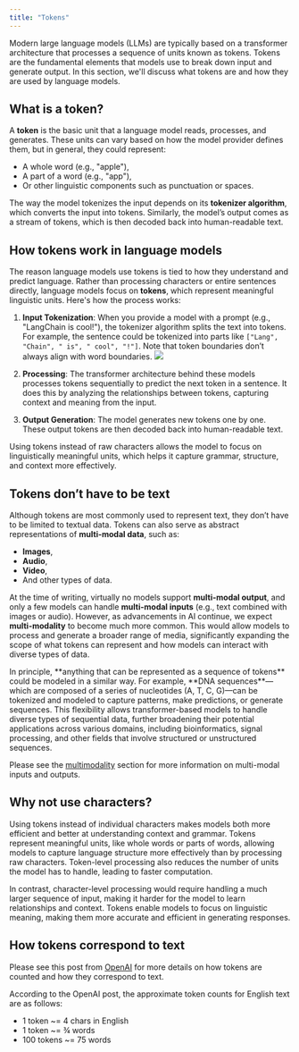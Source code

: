 ```yaml
---
title: "Tokens"
---
```


Modern large language models (LLMs) are typically based on a transformer architecture that processes a sequence of units known as tokens. Tokens are the fundamental elements that models use to break down input and generate output. In this section, we'll discuss what tokens are and how they are used by language models.

## What is a token?

A **token** is the basic unit that a language model reads, processes, and generates. These units can vary based on how the model provider defines them, but in general, they could represent:

* A whole word (e.g., "apple"),
* A part of a word (e.g., "app"),
* Or other linguistic components such as punctuation or spaces.

The way the model tokenizes the input depends on its **tokenizer algorithm**, which converts the input into tokens. Similarly, the model’s output comes as a stream of tokens, which is then decoded back into human-readable text.

## How tokens work in language models

The reason language models use tokens is tied to how they understand and predict language. Rather than processing characters or entire sentences directly, language models focus on **tokens**, which represent meaningful linguistic units. Here's how the process works:

1. **Input Tokenization**: When you provide a model with a prompt (e.g., "LangChain is cool!"), the tokenizer algorithm splits the text into tokens. For example, the sentence could be tokenized into parts like `["Lang", "Chain", " is", " cool", "!"]`. Note that token boundaries don’t always align with word boundaries. ![](/images/oss/concepts/tokens/assets/images/tokenization-10f566ab6774724e63dd99646f69655c.png)

2. **Processing**: The transformer architecture behind these models processes tokens sequentially to predict the next token in a sentence. It does this by analyzing the relationships between tokens, capturing context and meaning from the input.

3. **Output Generation**: The model generates new tokens one by one. These output tokens are then decoded back into human-readable text.

Using tokens instead of raw characters allows the model to focus on linguistically meaningful units, which helps it capture grammar, structure, and context more effectively.

## Tokens don’t have to be text

Although tokens are most commonly used to represent text, they don’t have to be limited to textual data. Tokens can also serve as abstract representations of **multi-modal data**, such as:

* **Images**,
* **Audio**,
* **Video**,
* And other types of data.

At the time of writing, virtually no models support **multi-modal output**, and only a few models can handle **multi-modal inputs** (e.g., text combined with images or audio). However, as advancements in AI continue, we expect **multi-modality** to become much more common. This would allow models to process and generate a broader range of media, significantly expanding the scope of what tokens can represent and how models can interact with diverse types of data.

<Note>
  In principle, **anything that can be represented as a sequence of tokens** could be modeled in a similar way. For example, **DNA sequences**—which are composed of a series of nucleotides (A, T, C, G)—can be tokenized and modeled to capture patterns, make predictions, or generate sequences. This flexibility allows transformer-based models to handle diverse types of sequential data, further broadening their potential applications across various domains, including bioinformatics, signal processing, and other fields that involve structured or unstructured sequences.
</Note>

Please see the [multimodality](/oss/concepts/multimodality) section for more information on multi-modal inputs and outputs.

## Why not use characters?

Using tokens instead of individual characters makes models both more efficient and better at understanding context and grammar. Tokens represent meaningful units, like whole words or parts of words, allowing models to capture language structure more effectively than by processing raw characters. Token-level processing also reduces the number of units the model has to handle, leading to faster computation.

In contrast, character-level processing would require handling a much larger sequence of input, making it harder for the model to learn relationships and context. Tokens enable models to focus on linguistic meaning, making them more accurate and efficient in generating responses.

## How tokens correspond to text

Please see this post from [OpenAI](https://help.openai.com/en/articles/4936856-what-are-tokens-and-how-to-count-them) for more details on how tokens are counted and how they correspond to text.

According to the OpenAI post, the approximate token counts for English text are as follows:

* 1 token \~= 4 chars in English
* 1 token \~= ¾ words
* 100 tokens \~= 75 words
